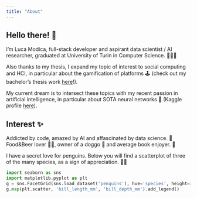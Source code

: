 ```yaml
---
title: "About"
---
```


## Hello there! 👋

I'm Luca Modica, full-stack developer and aspirant data scientist / AI researcher, graduated at University of Turin in Computer Science. 👨🏻‍💻

Also thanks to my thesis, I expand my topic of interest to social computing and HCI, in particular about the gamification of platforms 🕹️ (check out my bachelor's thesis work [here](https://github.com/lucamodica/bachelors-thesis)!).

My current dream is to intersect these topics with my recent passion in artificial intelligence, in particular about SOTA neural networks 🧠 (Kaggle profile [here](https://www.kaggle.com/lucamodica)).

## Interest ✨
Addicted by code, amazed by AI and affascinated by data science. 🤖 Food&Beer lover 🍔🍻, owner of a doggo 🐶 and average book enjoyer. 📖

I have a secret love for penguins. Below you will find a scatterplot of three of the many species, as a sign of appreciation. 💓🐧

```python
import seaborn as sns
import matplotlib.pyplot as plt
g = sns.FacetGrid(sns.load_dataset('penguins'), hue='species', height=3, aspect=3.5/1.5)
g.map(plt.scatter, 'bill_length_mm', 'bill_depth_mm').add_legend()
```
